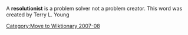 [[Category:Move to Wiktionary 2007-08]]

A '''resolutionist''' is a problem solver not a problem creator. 
This word was created by Terry L. Young